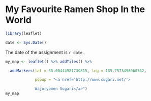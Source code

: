 # My Favourite Ramen Shop In the World

```r

library(leaflet)

date <- Sys.Date()

```

The date of the assignment is `r date`.

```r

my_map <- leaflet() %>% addTiles() %>%

  addMarkers(lat = 35.00444981739815, lng = 135.7573496960362,

             popup = "<a href='http://www.sugari.net/'>

             Wajoryomen Sugari</a>")
my_map
```